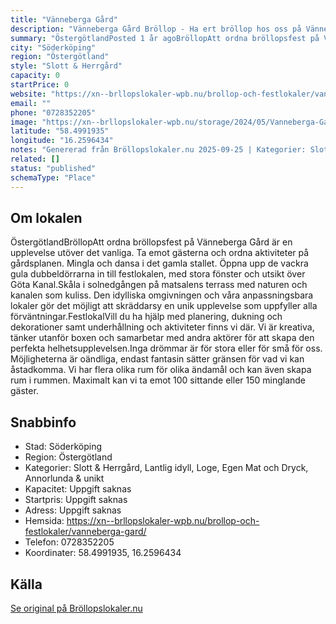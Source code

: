 ```yaml
---
title: "Vänneberga Gård"
description: "Vänneberga Gård Bröllop - Ha ert bröllop hos oss på Vänneberga Gård. Se vår fina Bröllopslokal. Skicka gärna en förfrågan så hjälper vi Er!"
summary: "ÖstergötlandPosted 1 år agoBröllopAtt ordna bröllopsfest på Vänneberga Gård är en upplevelse utöver det vanliga. Ta emot gästerna och ordna aktiviteter på gårdsplanen. Mingla och dansa i det gamla…"
city: "Söderköping"
region: "Östergötland"
style: "Slott & Herrgård"
capacity: 0
startPrice: 0
website: "https://xn--brllopslokaler-wpb.nu/brollop-och-festlokaler/vanneberga-gard/"
email: ""
phone: "0728352205"
image: "https://xn--brllopslokaler-wpb.nu/storage/2024/05/Vanneberga-Gard-Soderkoping-brollop-brollopslokal-ostra-gotaland-visning.webp"
latitude: "58.4991935"
longitude: "16.2596434"
notes: "Genererad från Bröllopslokaler.nu 2025-09-25 | Kategorier: Slott & Herrgård, Lantlig idyll, Loge, Egen Mat och Dryck, Annorlunda & unikt"
related: []
status: "published"
schemaType: "Place"
---
```


## Om lokalen

ÖstergötlandBröllopAtt ordna bröllopsfest på Vänneberga Gård är en upplevelse utöver det vanliga. Ta emot gästerna och ordna aktiviteter på gårdsplanen. Mingla och dansa i det gamla stallet. Öppna upp de vackra gula dubbeldörrarna in till festlokalen, med stora fönster och utsikt över Göta Kanal.Skåla i solnedgången på matsalens terrass med naturen och kanalen som kuliss. Den idylliska omgivningen och våra anpassningsbara lokaler gör det möjligt att skräddarsy en unik upplevelse som uppfyller alla förväntningar.FestlokalVill du ha hjälp med planering, dukning och dekorationer samt underhållning och aktiviteter finns vi där. Vi är kreativa, tänker utanför boxen och samarbetar med andra aktörer för att skapa den perfekta helhetsupplevelsen.Inga drömmar är för stora eller för små för oss. Möjligheterna är oändliga, endast fantasin sätter gränsen för vad vi kan åstadkomma. Vi har flera olika rum för olika ändamål och kan även skapa rum i rummen. Maximalt kan vi ta emot 100 sittande eller 150 minglande gäster.

## Snabbinfo

- Stad: Söderköping
- Region: Östergötland
- Kategorier: Slott & Herrgård, Lantlig idyll, Loge, Egen Mat och Dryck, Annorlunda & unikt
- Kapacitet: Uppgift saknas
- Startpris: Uppgift saknas
- Adress: Uppgift saknas
- Hemsida: https://xn--brllopslokaler-wpb.nu/brollop-och-festlokaler/vanneberga-gard/
- Telefon: 0728352205
- Koordinater: 58.4991935, 16.2596434

## Källa

[Se original på Bröllopslokaler.nu](https://xn--brllopslokaler-wpb.nu/brollop-och-festlokaler/vanneberga-gard/)
